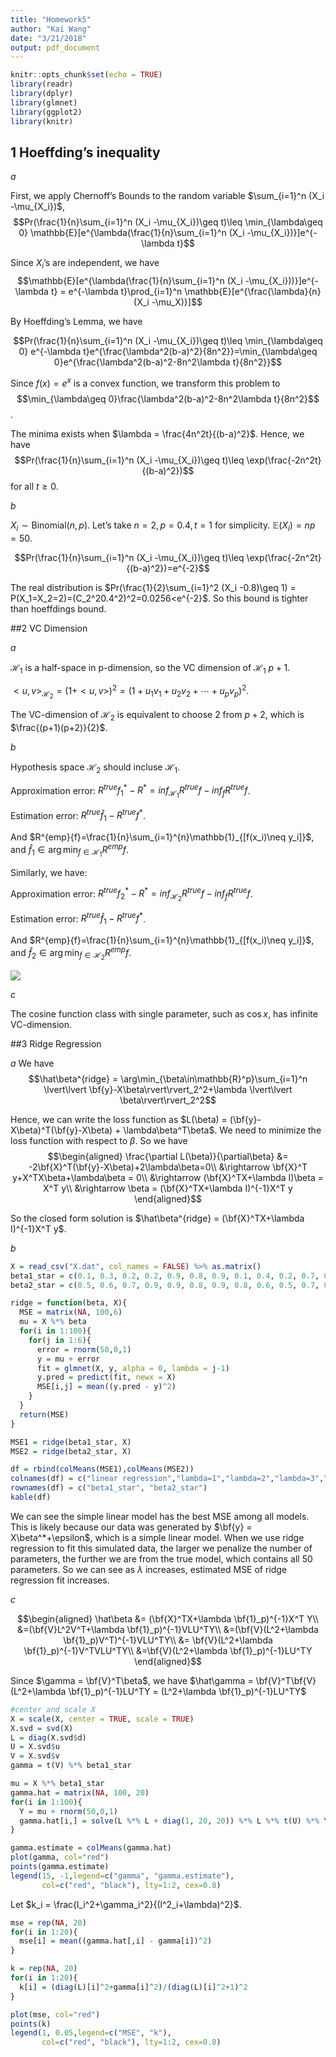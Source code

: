 ```yaml
---
title: "Homework5"
author: "Kai Wang"
date: "3/21/2018"
output: pdf_document
---
```


```r
knitr::opts_chunk$set(echo = TRUE)
library(readr)
library(dplyr)
library(glmnet)
library(ggplot2)
library(knitr)
```

## 1 Hoeffding's inequality

*a* 

First, we apply Chernoff's Bounds to the random variable $\sum_{i=1}^n (X_i -\mu_{X_i})$,
$$Pr(\frac{1}{n}\sum_{i=1}^n (X_i -\mu_{X_i})\geq t)\leq \min_{\lambda\geq 0} \mathbb{E}[e^{\lambda(\frac{1}{n}\sum_{i=1}^n (X_i -\mu_{X_i})}]e^{-\lambda t}$$

Since $X_i$'s are independent, we have
$$\mathbb{E}[e^{\lambda(\frac{1}{n}\sum_{i=1}^n (X_i -\mu_{X_i}))}]e^{-\lambda t} = e^{-\lambda t}\prod_{i=1}^n \mathbb{E}[e^{\frac{\lambda}{n}(X_i -\mu_X)}]$$

By Hoeffding's Lemma, we have

$$Pr(\frac{1}{n}\sum_{i=1}^n (X_i -\mu_{X_i})\geq t)\leq \min_{\lambda\geq 0} e^{-\lambda t}e^{\frac{\lambda^2(b-a)^2}{8n^2}}=\min_{\lambda\geq 0}e^{\frac{\lambda^2(b-a)^2-8n^2\lambda t}{8n^2}}$$

Since $f(x)=e^x$ is a convex function, we transform this problem to $$\min_{\lambda\geq 0}\frac{\lambda^2(b-a)^2-8n^2\lambda t}{8n^2}$$.

The minima exists when $\lambda = \frac{4n^2t}{(b-a)^2}$. Hence, we have
$$Pr(\frac{1}{n}\sum_{i=1}^n (X_i -\mu_{X_i})\geq t)\leq \exp(\frac{-2n^2t}{(b-a)^2})$$ for all $t\geq 0$.

*b* 

$X_i\sim\text{Binomial}(n,p)$. Let's take $n=2, p=0.4, t=1$ for simplicity. $\mathbb{E}(X_i)=np=50$.

$$Pr(\frac{1}{n}\sum_{i=1}^n (X_i -\mu_{X_i})\geq t)\leq \exp(\frac{-2n^2t}{(b-a)^2})=e^{-2}$$

The real distribution is $Pr(\frac{1}{2}\sum_{i=1}^2 (X_i -0.8)\geq 1) = P(X_1=X_2=2)=(C_2^20.4^2)^2=0.0256<e^{-2}$. So this bound is tighter than hoeffdings bound.


##2 VC Dimension

*a* 

$\mathcal{H}_1$ is a half-space in p-dimension, so the VC dimension of $\mathcal{H}_1$ $p+1$.

$<u,v>_{\mathcal{H}_2} = (1+<u,v>)^2 = (1+u_1v_1+u_2v_2+\cdots+u_pv_p)^2$.

The VC-dimension of $\mathcal{H}_2$ is equivalent to choose 2 from $p+2$, which is $\frac{(p+1)(p+2)}{2}$.

*b*

Hypothesis space $\mathcal{H}_2$ should incluse $\mathcal{H}_1$.

Approximation error: $R^{true}{f_1^*} - R^* =  inf_{\mathcal{H}_1}R^{true}{f} - inf_{f}R^{true}{f}$.

Estimation error: $R^{true}{\hat f_1} - R^{true}{f^*}$.

And $R^{emp}{f}=\frac{1}{n}\sum_{i=1}^{n}\mathbb{1}_{[f(x_i)\neq y_i]}$, and $\hat f_1\in \arg\min_{f\in\mathcal{H}_1}R^{emp}{f}$.

Similarly, we have:

Approximation error: $R^{true}{f_2^*} - R^* =  inf_{\mathcal{H}_2}R^{true}{f} - inf_{f}R^{true}{f}$.

Estimation error: $R^{true}{\hat f_1} - R^{true}{f^*}$.

And $R^{emp}{f}=\frac{1}{n}\sum_{i=1}^{n}\mathbb{1}_{[f(x_i)\neq y_i]}$, and $\hat f_2\in \arg\min_{f\in\mathcal{H}_2}R^{emp}{f}$.

![](/home/grad/kw262/STA561-Machine-Learning/HW5/vc.jpg)

*c*

The cosine function class with single parameter, such as $\cos x$, has infinite VC-dimension.


##3 Ridge Regression

*a*
We have
$$\hat\beta^{ridge} = \arg\min_{\beta\in\mathbb{R}^p}\sum_{i=1}^n \lvert\lvert \bf{y}-X\beta\rvert\rvert_2^2+\lambda \lvert\lvert \beta\rvert\rvert_2^2$$

Hence, we can write the loss function as $L(\beta) = (\bf{y}-X\beta)^T(\bf{y}-X\beta) + \lambda\beta^T\beta$. We need to minimize the loss function with respect to $\beta$. So we have
$$\begin{aligned}
\frac{\partial L(\beta)}{\partial\beta} &= -2\bf{X}^T(\bf{y}-X\beta)+2\lambda\beta=0\\
&\rightarrow \bf{X}^T y+X^TX\beta+\lambda\beta = 0\\
&\rightarrow (\bf{X}^TX+\lambda I)\beta = X^T y\\
&\rightarrow \beta = (\bf{X}^TX+\lambda I)^{-1}X^T y
\end{aligned}$$

So the closed form solution is $\hat\beta^{ridge} = (\bf{X}^TX+\lambda I)^{-1}X^T y$.

*b*

```r
X = read_csv("X.dat", col_names = FALSE) %>% as.matrix()
beta1_star = c(0.1, 0.3, 0.2, 0.2, 0.9, 0.8, 0.9, 0.1, 0.4, 0.2, 0.7, 0.3, 0.1, 0.7, 0.8, 0.3, 0.2, 0.8, 0.1, 0.7) %>% as.matrix()
beta2_star = c(0.5, 0.6, 0.7, 0.9, 0.9, 0.8, 0.9, 0.8, 0.6, 0.5, 0.7, 0.6, 0.7, 0.7, 0.8, 0.8, 0.9, 0.8, 0.5, 0.7) %>% as.matrix()
```

```r
ridge = function(beta, X){
  MSE = matrix(NA, 100,6)
  mu = X %*% beta
  for(i in 1:100){
    for(j in 1:6){
      error = rnorm(50,0,1)
      y = mu + error
      fit = glmnet(X, y, alpha = 0, lambda = j-1)
      y.pred = predict(fit, newx = X) 
      MSE[i,j] = mean((y.pred - y)^2)
    }
  }
  return(MSE)
}
```

```r
MSE1 = ridge(beta1_star, X)
MSE2 = ridge(beta2_star, X)

df = rbind(colMeans(MSE1),colMeans(MSE2))
colnames(df) = c("linear regression","lambda=1","lambda=2","lambda=3","lambda=4","lambda=5")
rownames(df) = c("beta1_star", "beta2_star")
kable(df)
```

We can see the simple linear model has the best MSE among all models. This is likely because our data was generated by $\bf{y} = X\beta^*+\epsilon$, which is a simple linear model. When we use ridge regression to fit this simulated data, the larger we penalize the number of parameters, the further we are from the true model, which contains all 50 parameters. So we can see as $\lambda$ increases, estimated MSE of ridge regression fit increases.

*c*

$$\begin{aligned}
\hat\beta &= (\bf{X}^TX+\lambda \bf{1}_p)^{-1}X^T Y\\
&=(\bf{V}L^2V^T+\lambda \bf{1}_p)^{-1}VLU^TY\\
&=(\bf{V}(L^2+\lambda \bf{1}_p)V^T)^{-1}VLU^TY\\
&= \bf{V}(L^2+\lambda \bf{1}_p)^{-1}V^TVLU^TY\\
&=\bf{V}(L^2+\lambda \bf{1}_p)^{-1}LU^TY
\end{aligned}$$

Since $\gamma = \bf{V}^T\beta$, we have $\hat\gamma = \bf{V}^T\bf{V}(L^2+\lambda \bf{1}_p)^{-1}LU^TY = (L^2+\lambda \bf{1}_p)^{-1}LU^TY$


```r
#center and scale X
X = scale(X, center = TRUE, scale = TRUE)
X.svd = svd(X)
L = diag(X.svd$d)
U = X.svd$u
V = X.svd$v
gamma = t(V) %*% beta1_star
```

```r
mu = X %*% beta1_star
gamma.hat = matrix(NA, 100, 20)
for(i in 1:100){
  Y = mu + rnorm(50,0,1)
  gamma.hat[i,] = solve(L %*% L + diag(1, 20, 20)) %*% L %*% t(U) %*% Y
}
```

```r
gamma.estimate = colMeans(gamma.hat)
plot(gamma, col="red")
points(gamma.estimate)
legend(15, -1,legend=c("gamma", "gamma.estimate"),
       col=c("red", "black"), lty=1:2, cex=0.8)
```

Let $k_i = \frac{l_i^2+\gamma_i^2}{(l^2_i+\lambda)^2}$.

```r
mse = rep(NA, 20)
for(i in 1:20){
  mse[i] = mean((gamma.hat[,i] - gamma[i])^2)
}

k = rep(NA, 20)
for(i in 1:20){
  k[i] = (diag(L)[i]^2+gamma[i]^2)/(diag(L)[i]^2+1)^2
}

plot(mse, col="red")
points(k)
legend(1, 0.05,legend=c("MSE", "k"),
       col=c("red", "black"), lty=1:2, cex=0.8)
```

